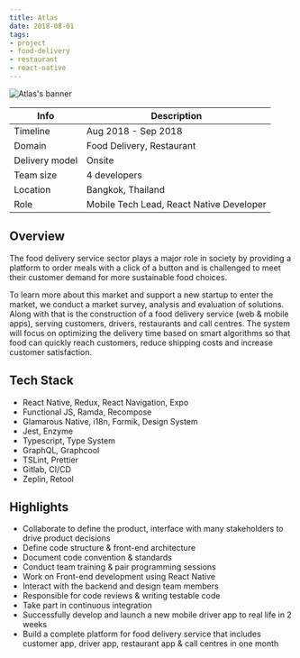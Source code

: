 ```yaml
---
title: Atlas
date: 2018-08-01
tags:
- project
- food-delivery
- restaurant
- react-native
---
```


![Atlas's banner](./banner.jpg)

Info | Description
---|------------
Timeline | Aug 2018 - Sep 2018
Domain | Food Delivery, Restaurant
Delivery model | Onsite
Team size | 4 developers
Location | Bangkok, Thailand
Role | Mobile Tech Lead, React Native Developer

## Overview
The food delivery service sector plays a major role in society by providing a platform to order meals with a click of a button and is challenged to meet their customer demand for more sustainable food choices.

To learn more about this market and support a new startup to enter the market, we conduct a market survey, analysis and evaluation of solutions. Along with that is the construction of a food delivery service (web & mobile apps), serving customers, drivers, restaurants and call centres. The system will focus on optimizing the delivery time based on smart algorithms so that food can quickly reach customers, reduce shipping costs and increase customer satisfaction.

## Tech Stack
- React Native, Redux, React Navigation, Expo
- Functional JS, Ramda, Recompose
- Glamarous Native, i18n, Formik, Design System
- Jest, Enzyme
- Typescript, Type System
- GraphQL, Graphcool
- TSLint, Prettier
- Gitlab, CI/CD
- Zeplin, Retool

## Highlights
- Collaborate to define the product, interface with many stakeholders to drive product decisions
- Define code structure & front-end architecture
- Document code convention & standards
- Conduct team training & pair programming sessions
- Work on Front-end development using React Native
- Interact with the backend and design team members
- Responsible for code reviews & writing testable code
- Take part in continuous integration
- Successfully develop and launch a new mobile driver app to real life in 2 weeks
- Build a complete platform for food delivery service that includes customer app, driver app, restaurant app & call centres in one month
